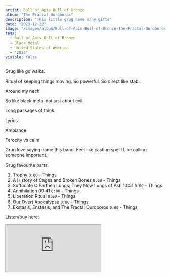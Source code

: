 ```yaml
---
artist: Bull of Apis Bull of Bronze
album: "The Fractal Ouroboros"
description: "This little grug have many gifts"
date: "2023-12-22"
image: "/images/album/Bull-of-Apis-Bull-of-Bronze-The-Fractal-Ouroboros.jpg"
tags:
  - Bull of Apis Bull of Bronze
  - Black Metal
  - United States of America
  - "2023"
visible: false
---
```


Grug like go walks.

Ritual of keeping things moving. So powerful. So direct like stab.

Around my neck.

So like black metal not just about evil.

Long passages of think.

Lyrics

Ambiance

Ferocity vs calm

Grug love saying name this band. Feel like casting spell! Like calling someone important.

Grug favourite parts:

1. Trophy `0:00` - Things
1. A History of Cages and Broken Bones `0:00` - Things
1. Suffocate O Earthen Lungs; They Now Lungs of Ash 10:51 `0:00` - Things
1. Annihilation 09:41 `0:00` - Things
1. Liberation Ritual `0:00` - Things
1. Our Overt Apocalypse `0:00` - Things
1. Ekstasis, Enstasis, and The Fractal Ouroboros `0:00` - Things

Listen/buy here:

<iframe
  style={{ border: "0", width: "350px", height: "690px" }}
  src="https://bandcamp.com/EmbeddedPlayer/album=1662818832/size=large/bgcol=333333/linkcol=ffffff/transparent=true/"
  seamless>
  <a href="https://bullofapisbullofbronze.bandcamp.com/album/the-fractal-ouroboros">
    The Fractal Ouroboros by Bull of Apis Bull of Bronze
  </a>
</iframe>
